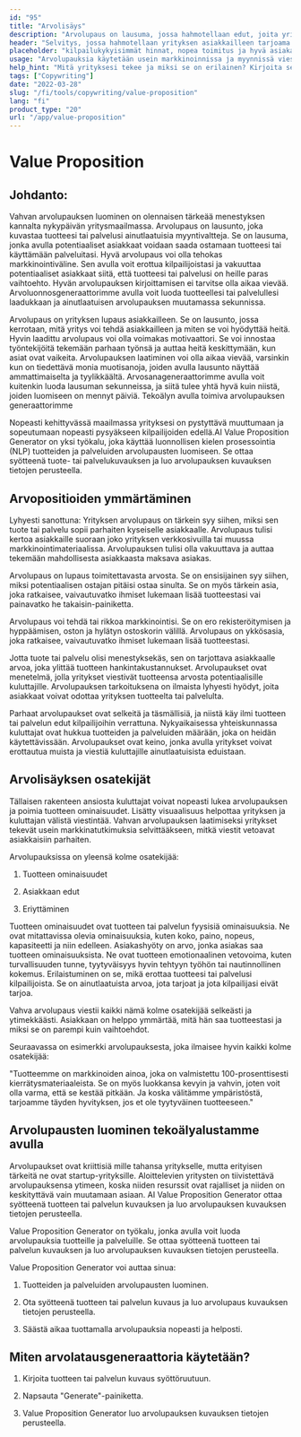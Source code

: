 ```yaml
---
id: "95"
title: "Arvolisäys"
description: "Arvolupaus on lausuma, jossa hahmotellaan edut, joita yritys tarjoaa asiakkailleen. Se on lausuma siitä, mitä yritys voi tehdä asiakkailleen, ja sitä käytetään usein keinona erottaa yritys toisesta."
header: "Selvitys, jossa hahmotellaan yrityksen asiakkailleen tarjoama ainutlaatuinen arvo."
placeholder: "kilpailukykyisimmät hinnat, nopea toimitus ja hyvä asiakaspalvelu."
usage: "Arvolupauksia käytetään usein markkinoinnissa ja myynnissä viestimään, mitä yritys tekee ja miksi se on erilainen. Seuraava generaattori voi auttaa sinua suunnittelemaan ja aivovirtaan tyylitellyn arvolupauksen, joka on läheisesti linjassa brändisi kanssa."
help_hint: "Mitä yrityksesi tekee ja miksi se on erilainen? Kirjoita se ylös, niin teemme siitä arvoesityksen."
tags: ["Copywriting"]
date: "2022-03-28"
slug: "/fi/tools/copywriting/value-proposition"
lang: "fi"
product_type: "20"
url: "/app/value-proposition"
---
```


# Value Proposition

## Johdanto:

Vahvan arvolupauksen luominen on olennaisen tärkeää menestyksen kannalta nykypäivän yritysmaailmassa. Arvolupaus on lausunto, joka kuvastaa tuotteesi tai palvelusi ainutlaatuisia myyntivaltteja. Se on lausuma, jonka avulla potentiaaliset asiakkaat voidaan saada ostamaan tuotteesi tai käyttämään palveluitasi. Hyvä arvolupaus voi olla tehokas markkinointiväline. Sen avulla voit erottua kilpailijoistasi ja vakuuttaa potentiaaliset asiakkaat siitä, että tuotteesi tai palvelusi on heille paras vaihtoehto. Hyvän arvolupauksen kirjoittamisen ei tarvitse olla aikaa vievää. Arvoluonnosgeneraattorimme avulla voit luoda tuotteellesi tai palvelullesi laadukkaan ja ainutlaatuisen arvolupauksen muutamassa sekunnissa.

Arvolupaus on yrityksen lupaus asiakkailleen. Se on lausunto, jossa kerrotaan, mitä yritys voi tehdä asiakkailleen ja miten se voi hyödyttää heitä. Hyvin laadittu arvolupaus voi olla voimakas motivaattori. Se voi innostaa työntekijöitä tekemään parhaan työnsä ja auttaa heitä keskittymään, kun asiat ovat vaikeita. Arvolupauksen laatiminen voi olla aikaa vievää, varsinkin kun on tiedettävä monia muotisanoja, joiden avulla lausunto näyttää ammattimaiselta ja tyylikkäältä. Arvosanageneraattorimme avulla voit kuitenkin luoda lausuman sekunneissa, ja siitä tulee yhtä hyvä kuin niistä, joiden luomiseen on mennyt päiviä. Tekoälyn avulla toimiva arvolupauksen generaattorimme

Nopeasti kehittyvässä maailmassa yrityksesi on pystyttävä muuttumaan ja sopeutumaan nopeasti pysyäkseen kilpailijoiden edellä.AI Value Proposition Generator on yksi työkalu, joka käyttää luonnollisen kielen prosessointia (NLP) tuotteiden ja palveluiden arvolupausten luomiseen. Se ottaa syötteenä tuote- tai palvelukuvauksen ja luo arvolupauksen kuvauksen tietojen perusteella.

## Arvopositioiden ymmärtäminen

Lyhyesti sanottuna: Yrityksen arvolupaus on tärkein syy siihen, miksi sen tuote tai palvelu sopii parhaiten kyseiselle asiakkaalle. Arvolupaus tulisi kertoa asiakkaille suoraan joko yrityksen verkkosivuilla tai muussa markkinointimateriaalissa. Arvolupauksen tulisi olla vakuuttava ja auttaa tekemään mahdollisesta asiakkaasta maksava asiakas.

Arvolupaus on lupaus toimitettavasta arvosta. Se on ensisijainen syy siihen, miksi potentiaalisen ostajan pitäisi ostaa sinulta. Se on myös tärkein asia, joka ratkaisee, vaivautuvatko ihmiset lukemaan lisää tuotteestasi vai painavatko he takaisin-painiketta.

Arvolupaus voi tehdä tai rikkoa markkinointisi. Se on ero rekisteröitymisen ja hyppäämisen, oston ja hylätyn ostoskorin välillä. Arvolupaus on ykkösasia, joka ratkaisee, vaivautuvatko ihmiset lukemaan lisää tuotteestasi.

Jotta tuote tai palvelu olisi menestyksekäs, sen on tarjottava asiakkaalle arvoa, joka ylittää tuotteen hankintakustannukset. Arvolupaukset ovat menetelmä, jolla yritykset viestivät tuotteensa arvosta potentiaalisille kuluttajille. Arvolupauksen tarkoituksena on ilmaista lyhyesti hyödyt, joita asiakkaat voivat odottaa yrityksen tuotteelta tai palvelulta.

Parhaat arvolupaukset ovat selkeitä ja täsmällisiä, ja niistä käy ilmi tuotteen tai palvelun edut kilpailijoihin verrattuna. Nykyaikaisessa yhteiskunnassa kuluttajat ovat hukkua tuotteiden ja palveluiden määrään, joka on heidän käytettävissään. Arvolupaukset ovat keino, jonka avulla yritykset voivat erottautua muista ja viestiä kuluttajille ainutlaatuisista eduistaan.

## Arvolisäyksen osatekijät

Tällaisen rakenteen ansiosta kuluttajat voivat nopeasti lukea arvolupauksen ja poimia tuotteen ominaisuudet. Lisätty visuaalisuus helpottaa yrityksen ja kuluttajan välistä viestintää. Vahvan arvolupauksen laatimiseksi yritykset tekevät usein markkinatutkimuksia selvittääkseen, mitkä viestit vetoavat asiakkaisiin parhaiten.

Arvolupauksissa on yleensä kolme osatekijää:

1. Tuotteen ominaisuudet

2. Asiakkaan edut

3. Eriyttäminen

Tuotteen ominaisuudet ovat tuotteen tai palvelun fyysisiä ominaisuuksia. Ne ovat mitattavissa olevia ominaisuuksia, kuten koko, paino, nopeus, kapasiteetti ja niin edelleen. Asiakashyöty on arvo, jonka asiakas saa tuotteen ominaisuuksista. Ne ovat tuotteen emotionaalinen vetovoima, kuten turvallisuuden tunne, tyytyväisyys hyvin tehtyyn työhön tai nautinnollinen kokemus. Erilaistuminen on se, mikä erottaa tuotteesi tai palvelusi kilpailijoista. Se on ainutlaatuista arvoa, jota tarjoat ja jota kilpailijasi eivät tarjoa.

Vahva arvolupaus viestii kaikki nämä kolme osatekijää selkeästi ja ytimekkäästi. Asiakkaan on helppo ymmärtää, mitä hän saa tuotteestasi ja miksi se on parempi kuin vaihtoehdot.

Seuraavassa on esimerkki arvolupauksesta, joka ilmaisee hyvin kaikki kolme osatekijää:

"Tuotteemme on markkinoiden ainoa, joka on valmistettu 100-prosenttisesti kierrätysmateriaaleista. Se on myös luokkansa kevyin ja vahvin, joten voit olla varma, että se kestää pitkään. Ja koska välitämme ympäristöstä, tarjoamme täyden hyvityksen, jos et ole tyytyväinen tuotteeseen."

## Arvolupausten luominen tekoälyalustamme avulla

Arvolupaukset ovat kriittisiä mille tahansa yritykselle, mutta erityisen tärkeitä ne ovat startup-yrityksille. Aloittelevien yritysten on tiivistettävä arvolupauksensa ytimeen, koska niiden resurssit ovat rajalliset ja niiden on keskityttävä vain muutamaan asiaan. AI Value Proposition Generator ottaa syötteenä tuotteen tai palvelun kuvauksen ja luo arvolupauksen kuvauksen tietojen perusteella.

Value Proposition Generator on työkalu, jonka avulla voit luoda arvolupauksia tuotteille ja palveluille. Se ottaa syötteenä tuotteen tai palvelun kuvauksen ja luo arvolupauksen kuvauksen tietojen perusteella.

Value Proposition Generator voi auttaa sinua:

1. Tuotteiden ja palveluiden arvolupausten luominen.

2. Ota syötteenä tuotteen tai palvelun kuvaus ja luo arvolupaus kuvauksen tietojen perusteella.

3. Säästä aikaa tuottamalla arvolupauksia nopeasti ja helposti.

## Miten arvolatausgeneraattoria käytetään?

1. Kirjoita tuotteen tai palvelun kuvaus syöttöruutuun.

2. Napsauta "Generate"-painiketta.

3. Value Proposition Generator luo arvolupauksen kuvauksen tietojen perusteella.
